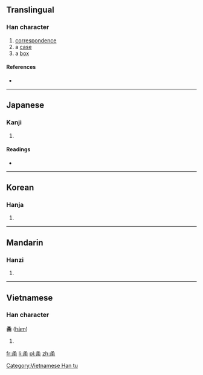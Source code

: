 ==Translingual==

===Han character===
{{Han char|rn=31|rad=囗|as=07|sn=10|four=|canj=弓戈田十 (NIWJ)}}

# [[correspondence]]
# a [[case]]
# a [[box]]

====References====
* {{Han ref|kx=0219.020|dkj=04776|dj=0446.240|hdz=10720.050|uh=5705|ud=22277}}

----

==Japanese==

===Kanji===
{{ja-kanji|grade=|rs=囗07}}

# {{defn|lang=ja|sort=囗07}}

====Readings====
* {{ja-readings|on=[[かん]] (kan), [[ごん]] (gon)|kun=[[あご]] (ago), [[ふくむ]] (fukumu)}}

----

==Korean==

===Hanja===
{{ko-hanja|hangeul=함|rv=ham|mr=ham}}

# {{defn|lang=ko|sort=囗07}}

----

==Mandarin==

===Hanzi===
{{cmn-hanzi|pin=[[hán]] ([[han2]])|wg=han<sup>2</sup>}}

# {{defn|lang=cmn|sort=囗07}}

----

==Vietnamese==

===Han character===
'''圅''' ([[hàm]])

# {{defn|lang=vi}}

[[Category:Vietnamese Han tu]]

[[fr:圅]]
[[li:圅]]
[[pl:圅]]
[[zh:圅]]